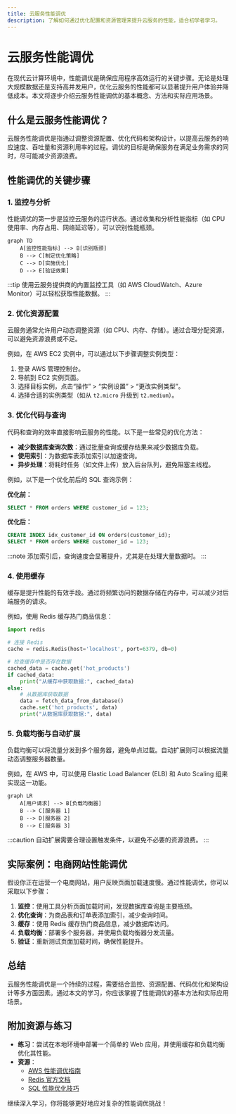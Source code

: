 ```yaml
---
title: 云服务性能调优
description: 了解如何通过优化配置和资源管理来提升云服务的性能，适合初学者学习。
---
```


# 云服务性能调优

在现代云计算环境中，性能调优是确保应用程序高效运行的关键步骤。无论是处理大规模数据还是支持高并发用户，优化云服务的性能都可以显著提升用户体验并降低成本。本文将逐步介绍云服务性能调优的基本概念、方法和实际应用场景。

## 什么是云服务性能调优？

云服务性能调优是指通过调整资源配置、优化代码和架构设计，以提高云服务的响应速度、吞吐量和资源利用率的过程。调优的目标是确保服务在满足业务需求的同时，尽可能减少资源浪费。

## 性能调优的关键步骤

### 1. 监控与分析

性能调优的第一步是监控云服务的运行状态。通过收集和分析性能指标（如 CPU 使用率、内存占用、网络延迟等），可以识别性能瓶颈。

```mermaid
graph TD
    A[监控性能指标] --> B[识别瓶颈]
    B --> C[制定优化策略]
    C --> D[实施优化]
    D --> E[验证效果]
```

:::tip
使用云服务提供商的内置监控工具（如 AWS CloudWatch、Azure Monitor）可以轻松获取性能数据。
:::

### 2. 优化资源配置

云服务通常允许用户动态调整资源（如 CPU、内存、存储）。通过合理分配资源，可以避免资源浪费或不足。

例如，在 AWS EC2 实例中，可以通过以下步骤调整实例类型：

1. 登录 AWS 管理控制台。
2. 导航到 EC2 实例页面。
3. 选择目标实例，点击“操作” > “实例设置” > “更改实例类型”。
4. 选择合适的实例类型（如从 `t2.micro` 升级到 `t2.medium`）。

### 3. 优化代码与查询

代码和查询的效率直接影响云服务的性能。以下是一些常见的优化方法：

- **减少数据库查询次数**：通过批量查询或缓存结果来减少数据库负载。
- **使用索引**：为数据库表添加索引以加速查询。
- **异步处理**：将耗时任务（如文件上传）放入后台队列，避免阻塞主线程。

例如，以下是一个优化前后的 SQL 查询示例：

**优化前：**
```sql
SELECT * FROM orders WHERE customer_id = 123;
```

**优化后：**
```sql
CREATE INDEX idx_customer_id ON orders(customer_id);
SELECT * FROM orders WHERE customer_id = 123;
```

:::note
添加索引后，查询速度会显著提升，尤其是在处理大量数据时。
:::

### 4. 使用缓存

缓存是提升性能的有效手段。通过将频繁访问的数据存储在内存中，可以减少对后端服务的请求。

例如，使用 Redis 缓存热门商品信息：

```python
import redis

# 连接 Redis
cache = redis.Redis(host='localhost', port=6379, db=0)

# 检查缓存中是否存在数据
cached_data = cache.get('hot_products')
if cached_data:
    print("从缓存中获取数据:", cached_data)
else:
    # 从数据库获取数据
    data = fetch_data_from_database()
    cache.set('hot_products', data)
    print("从数据库获取数据:", data)
```

### 5. 负载均衡与自动扩展

负载均衡可以将流量分发到多个服务器，避免单点过载。自动扩展则可以根据流量动态调整服务器数量。

例如，在 AWS 中，可以使用 Elastic Load Balancer (ELB) 和 Auto Scaling 组来实现这一功能。

```mermaid
graph LR
    A[用户请求] --> B[负载均衡器]
    B --> C[服务器 1]
    B --> D[服务器 2]
    B --> E[服务器 3]
```

:::caution
自动扩展需要合理设置触发条件，以避免不必要的资源浪费。
:::

## 实际案例：电商网站性能调优

假设你正在运营一个电商网站，用户反映页面加载速度慢。通过性能调优，你可以采取以下步骤：

1. **监控**：使用工具分析页面加载时间，发现数据库查询是主要瓶颈。
2. **优化查询**：为商品表和订单表添加索引，减少查询时间。
3. **缓存**：使用 Redis 缓存热门商品信息，减少数据库访问。
4. **负载均衡**：部署多个服务器，并使用负载均衡器分发流量。
5. **验证**：重新测试页面加载时间，确保性能提升。

## 总结

云服务性能调优是一个持续的过程，需要结合监控、资源配置、代码优化和架构设计等多方面因素。通过本文的学习，你应该掌握了性能调优的基本方法和实际应用场景。

## 附加资源与练习

- **练习**：尝试在本地环境中部署一个简单的 Web 应用，并使用缓存和负载均衡优化其性能。
- **资源**：
  - [AWS 性能调优指南](https://aws.amazon.com/cn/architecture/well-architected/)
  - [Redis 官方文档](https://redis.io/documentation)
  - [SQL 性能优化技巧](https://www.sqlshack.com/sql-performance-tuning/)

继续深入学习，你将能够更好地应对复杂的性能调优挑战！